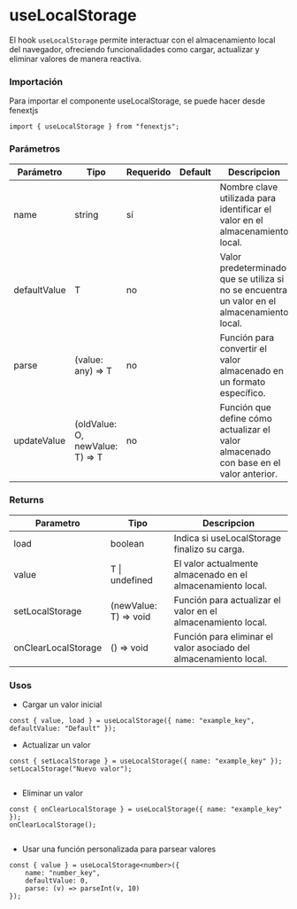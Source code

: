 # useLocalStorage

El hook `useLocalStorage` permite interactuar con el almacenamiento local del navegador, ofreciendo funcionalidades como cargar, actualizar y eliminar valores de manera reactiva.

### Importación

Para importar el componente useLocalStorage, se puede hacer desde fenextjs

```tsx copy
import { useLocalStorage } from "fenextjs";
```

### Parámetros

| Parámetro | Tipo | Requerido | Default | Descripcion |
| --------- | ---- | --------- | ------- | ----------- |
| name | string | sí |  | Nombre clave utilizada para identificar el valor en el almacenamiento local. |
| defaultValue | T | no |  | Valor predeterminado que se utiliza si no se encuentra un valor en el almacenamiento local. |
| parse | (value: any) =\> T | no |  | Función para convertir el valor almacenado en un formato específico. |
| updateValue | (oldValue: O, newValue: T) =\> T | no |  | Función que define cómo actualizar el valor almacenado con base en el valor anterior. |
### Returns

| Parametro | Tipo | Descripcion |
| --------- | ---- | ----------- |
| load | boolean  | Indica si useLocalStorage finalizo su carga. |
| value | T \| undefined  | El valor actualmente almacenado en el almacenamiento local. |
| setLocalStorage | (newValue: T) =\> void  | Función para actualizar el valor en el almacenamiento local. |
| onClearLocalStorage | () =\> void  | Función para eliminar el valor asociado del almacenamiento local. |
### Usos

- Cargar un valor inicial

```tsx copy
const { value, load } = useLocalStorage({ name: "example_key", defaultValue: "Default" });
```

- Actualizar un valor

```tsx copy
const { setLocalStorage } = useLocalStorage({ name: "example_key" });
setLocalStorage("Nuevo valor");
            
```

- Eliminar un valor

```tsx copy
const { onClearLocalStorage } = useLocalStorage({ name: "example_key" });
onClearLocalStorage();
            
```

- Usar una función personalizada para parsear valores

```tsx copy
const { value } = useLocalStorage<number>({ 
    name: "number_key", 
    defaultValue: 0, 
    parse: (v) => parseInt(v, 10) 
});
            
```

